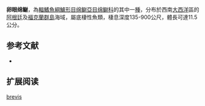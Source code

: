 {{Speciesbox
| name = 卵眼绵鳚
| image = 
| status = NE
| status_system = IUCN3.1
| genus = Oidiphorus
| species = brevis
| authority = [[Norman|Norman]], 1937
| synonyms = *''Maynea brevis''<br /><small>Norman, 1937</small>
}}

'''卵眼绵鳚'''，為[[輻鰭魚綱|輻鰭魚綱]][[鱸形目|鱸形目]][[绵鳚亞目|绵鳚亞目]][[绵鳚科|绵鳚科]]的其中一[[種|種]]，分布於西南[[大西洋|大西洋]]區的[[阿根廷|阿根廷]]及[[福克蘭群島|福克蘭群島]]海域，屬底棲性魚類，棲息深度135-900公尺，體長可達11.5公分。

==参考文献==
*{{FishBase_species|genus=Oidiphorus|species=brevis|year=2012|month=3}}

== 扩展阅读 ==
{{refbegin}}
{{wikispecies-inline|Oidiphorus brevis|卵眼绵鳚}}
{{refend}}
{{Taxonbar|from=Q1109675}}

[[Category:卵眼绵鳚属|brevis]]


{{鱸形目小作品}}